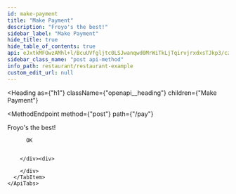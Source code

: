 ```yaml
---
id: make-payment
title: "Make Payment"
description: "Froyo's the best!"
sidebar_label: "Make Payment"
hide_title: true
hide_table_of_contents: true
api: eJxtkMFOwzAMhl+l/BcuUVfgljtc0LSJwanqwd0MrWiTkLjTqirvjrxdxsTJkp3/cz4vEPpKsLXWJzQGB0772AfpvYPFS/Szv0+FdFy0nOQOBpFT8C5xgl3wWFVa/qY2r8jZYGTp/AEWwSeBQSDpYLEKNMOgd59eo9LLwLB44yQ0RXJSPJ9oDAPD4MgxXZgPZVVWuP3f7vywuGqWyOa8cCSneEej0tf0zcWW5pGd3FIW7L0THfwvLHNQhPBJVmGg3umKKQ6avDjVUKfGoFNTW2NZWkr8EYectf0zcZxh68bgSLGnVo3r5vpG283uHTn/AnvKhbM=
sidebar_class_name: "post api-method"
info_path: restaurant/restaurant-example
custom_edit_url: null
---
```



<Heading
  as={"h1"}
  className={"openapi__heading"}
  children={"Make Payment"}
>
</Heading>

<MethodEndpoint
  method={"post"}
  path={"/pay"}
>
  
</MethodEndpoint>



Froyo's the best!

<div>
  <div>
    <ApiTabs
      label={undefined}
      id={undefined}
    >
      <TabItem
        label={"200"}
        value={"200"}
      >
        <div>
          
          
          OK
          
          
        </div><div>
          
        </div>
      </TabItem>
    </ApiTabs>
  </div>
</div>
      